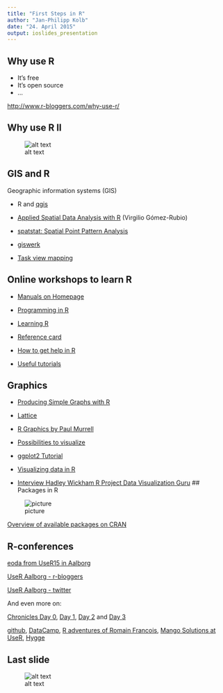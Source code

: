 ```yaml
---
title: "First Steps in R"
author: "Jan-Philipp Kolb"
date: "24. April 2015"
output: ioslides_presentation
---
```


## Why use R

- It's free
- It's open source
- ...

<http://www.r-bloggers.com/why-use-r/>


## Why use R II

![alt text](http://www.edureka.co/blog/wp-content/uploads/2013/06/bar-learn-r-img11.png)



## GIS and R

Geographic information systems (GIS)

- R and [qgis](http://upload.wikimedia.org/wikipedia/commons/thumb/7/71/QGis_Logo.png/300px-QGis_Logo.png)

- [Applied Spatial Data Analysis with R](http://www.uclm.es/profesorado/vgomez/useR2015/) (Virgilio Gómez-Rubio)

- [spatstat: Spatial Point Pattern Analysis](http://cran.r-project.org/web/packages/spatstat/index.html)

- [giswerk](http://giswerk.org/)

- [Task view mapping](https://github.com/ropensci/maptools)

## Online workshops to learn R

- [Manuals on Homepage](http://cran.r-project.org/manuals.html)

- [Programming in R](http://manuals.bioinformatics.ucr.edu/home/programming-in-r)

- [Learning R](https://learnr.wordpress.com/)

- [Reference card](http://cran.r-project.org/doc/contrib/Baggott-refcard-v2.pdf)

- [How to get help in R](http://itfeature.com/tag/how-to-get-help-in-r)

- [Useful tutorials](http://robjhyndman.com/hyndsight/useful-tutorials/)

## Graphics

- [Producing Simple Graphs with R](http://www.harding.edu/fmccown/r/)

- [Lattice](http://stat.ethz.ch/R-manual/R-devel/library/lattice/html/Lattice.html)

- [R Graphics by Paul Murrell](https://www.stat.auckland.ac.nz/~paul/RGraphics/rgraphics.html)

- [Possibilities to visualize](http://mesa.ac.nz/wp-content/uploads/2012/05/all_presentations.pdf)

- [ggplot2 Tutorial](http://www.ceb-institute.org/bbs/wp-content/uploads/2011/09/handout_ggplot2.pdf)

- [Visualizing data in R](https://dl.dropboxusercontent.com/u/24648660/ggmap%201.pdf)

- [Interview Hadley Wickham R Project Data Visualization Guru](http://decisionstats.com/2010/01/12/interview-hadley-wickham-r-project-data-visualization-guru/)
## Packages in R

![picture](http://www.kdnuggets.com/wp-content/uploads/top-20-r-packages-downloads.jpg)


[Overview of available packages on CRAN](http://www.r-pkg.org/)

## R-conferences

[eoda from UseR15 in Aalborg](http://blog.eoda.de/2015/07/03/eoda-auf-der-user-conference-2015-in-aalborg-die-highlights-vom-ersten-praesentationstag-teil-2/)

[UseR Aalborg - r-bloggers](http://www.r-bloggers.com/user-2015-conference-in-aalborg/)

[UseR Aalborg - twitter](https://twitter.com/search?q=%23user2015&src=typd)

And even more on:

[Chronicles Day 0](http://www.r-bloggers.com/chronicles-from-user-day-0/), [Day 1](http://www.milanor.net/blog/?p=1765), [Day 2](http://www.r-bloggers.com/chronicles-from-user-day-2/) and [Day 3](http://www.r-bloggers.com/chronicles-from-user-day-3/)

[github](http://www.r-bloggers.com/everyone-loves-r-markdown-and-github-stories-from-the-r-summit-day-two/), [DataCamp](http://www.r-bloggers.com/datacamp-talks-user2015aalborg/), [R adventures of Romain Francois](https://csgillespie.wordpress.com/2015/07/01/user-2015-romain-francois-my-r-adventures/), [Mango Solutions at UseR](http://www.r-bloggers.com/mango-solutions-at-user2015/), [Hygge](http://www.r-bloggers.com/hygge-at-user-2015-aalborg/)

## Last slide

![alt text](http://40.media.tumblr.com/19f7c16e223f2bd2e12c0bb4b6f5f666/tumblr_mzr6zsI3TK1tqzc7ko1_1280.png)


